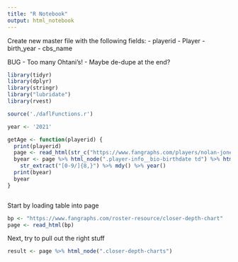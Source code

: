 ---
title: "R Notebook"
output: html_notebook
---

Create new master file with the following fields:
- playerid
- Player
- birth_year
- cbs_name

BUG - Too many Ohtani's!  - Maybe de-dupe at the end?

```{r}

library(tidyr)
library(dplyr)
library(stringr)
library("lubridate")
library(rvest)

source('./daflFunctions.r')

year <- '2021'

getAge <- function(playerid) {
  print(playerid)
  page <- read_html(str_c("https://www.fangraphs.com/players/nolan-jones/",playerid,"/stats"))
  byear <- page %>% html_node(".player-info__bio-birthdate td") %>% html_text() %>% 
    str_extract("[0-9/]{8,}") %>% mdy() %>% year()
  print(byear)
  byear
}



```
Start by loading table into page
```{r}
bp <- "https://www.fangraphs.com/roster-resource/closer-depth-chart"
page <- read_html(bp)


```

Next, try to pull out the right stuff
```{r}
result <- page %>% html_node(".closer-depth-charts")



```

